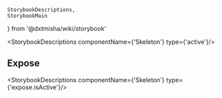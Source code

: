     StorybookDescriptions,
    StorybookMain
} from '@dxtmisha/wiki/storybook'


[//]: # (:documentation-import [!] System label / Системная метка)
[//]: # (:documentation-import [!] System label / Системная метка)

<Meta of={Skeleton}/>
<StorybookMain
    name={SkeletonWikiStorybook.getName()}
    description={SkeletonWikiStorybook.getDescription()}
    story={Skeleton.Skeleton}
/>

[//]: # (:documentation-body [!] System label / Системная метка)

<StorybookDescriptions componentName={'Skeleton'} type={'active'}/>
<Canvas of={Skeleton.SkeletonBasic}/>

[//]: # (:documentation-body [!] System label / Системная метка)

[//]: # (:documentation-events [!] System label / Системная метка)
[//]: # (:documentation-events [!] System label / Системная метка)

[//]: # (:documentation-expose [!] System label / Системная метка)
## Expose

<StorybookDescriptions componentName={'Skeleton'} type={'expose.isActive'}/>

[//]: # (:documentation-expose [!] System label / Системная метка)

[//]: # (:documentation-slots [!] System label / Системная метка)
[//]: # (:documentation-slots [!] System label / Системная метка)
